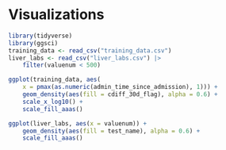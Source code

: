 # Visualizations
```r
library(tidyverse)
library(ggsci)
training_data <- read_csv("training_data.csv")
liver_labs <- read_csv("liver_labs.csv") |>
    filter(valuenum < 500)
```

```r
ggplot(training_data, aes(
    x = pmax(as.numeric(admin_time_since_admission), 1))) +
    geom_density(aes(fill = cdiff_30d_flag), alpha = 0.6) +
    scale_x_log10() +
    scale_fill_aaas()
```
```r
ggplot(liver_labs, aes(x = valuenum)) +
    geom_density(aes(fill = test_name), alpha = 0.6) +
    scale_fill_aaas()
```
